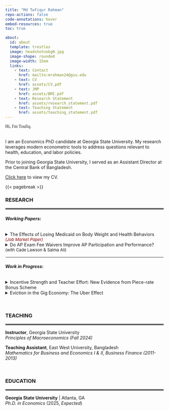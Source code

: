 ```yaml
---
title: "Md Twfiqur Rahman"
repo-actions: false
code-annotations: hover
embed-resources: true
toc: true

about:
  id: about
  template: trestles
  image: headshotnobg0.jpg
  image-shape: rounded
  image-width: 15em
  links:
    - text: Contact
      href: mailto:mrahman24@gsu.edu
    - text: CV
      href: assets/CV.pdf
    - text: JMP
      href: assets/BMI.pdf
    - text: Research Statement
      href: assets/research_statement.pdf
    - text: Teaching Statement
      href: assets/teaching_statement.pdf
---
```


::: {#about}
```{=html}
<p style="font-family: cursive; horiontal-align:left;">Hi, I'm Toufiq.</p>
```
<br>I am an Economics PhD candidate at Georgia State University. My research leverages modern econometric tools to address questions relevant to health, education, and labor policies.

Prior to joining Georgia State University, I served as an Assistant Director at the Central Bank of Bangladesh.

<a href='assets/CV.pdf'>Click here</a> to view my CV.
:::

{{< pagebreak >}}

### RESEARCH

<hr style="border:2px solid gray">

###### **Working Papers:**

```{=html}
<details>

<summary>The Effects of Losing Medicaid on Body Weight and Health Behaviors<font color="maroon"; size="2"><i> (Job Market Paper)</i></font></summary>

<p class="fulljustify">

 Tennessee’s 2005 Medicaid reform resulted in approximately 4% of the state’s childless adults losing their health insurance coverage. Leveraging this policy-induced variation, I study the effects of Medicaid disenrollment on body weight and health behaviors. Using Behavioral Risk Factor Surveillance System (BRFSS) data from 1997 to 2010, I estimate synthetic difference-in-differences models that compare Tennessee’s outcomes before and after the reform with those of a data-driven, synthetic Tennessee. The results suggest that the reform led to a 0.37-point increase in BMI among Tennessean childless adults, contributing to a 4% rise in the prevalence of overweight or obese (BMI≥25) within this group. The effects were large among young adults aged 20-39 and females, who likely experienced significant coverage losses due to the reform. Examining health behaviors, I find that decreased participation in moderate physical activities (e.g., brisk walking, gardening) and inclusion of less vegetable in diet explain nearly two-third of the weight gain. Finally, the findings indicate that the effects of restricting access to Medicaid on body weight and related health behaviors may not mirror those of increasing access.
<br>
<button class="button" style="vertical-align: middle" onclick="window.location.href='assets/BMI.pdf'">Paper</button>
<button class="button" style="vertical-align: middle" onclick="window.location.href='assets/BMI_slides.pdf'">Slides</button>
</p>
</details>

<details>
  
<summary>Do AP Exam Fee Waivers Improve AP Participation and Performance?<font size="2"> (with Cade Lawson & Salma Ali)</font></summary>
<p class="fulljustify">
We study the effects of North Carolina’s Advanced Placement (AP) exam fee
waivers on AP course enrollment, exam taking, and exam performance. By leveraging
course-level administrative data and incorporating student fixed effects, we identify the
causal effects while overcoming several limitations of prior research. We find that the
fee waivers increase the likelihood of an AP course to result in an exam by nearly 4
percentage points (∼6%), but do not significantly decrease the probability of passing the
test. In contrast to previous studies, we find no evidence that the waivers increase AP
enrollment. Finally, we provide evidence that the fee waivers reduce racial gap in AP
participation.
<br><button class="button" style="vertical-align: middle" onclick="window.location.href='mailto:mrahman24@gsu.edu'">Request Draft</button>
</p>
</details>
```
<hr style="border:1px solid white">

###### **Work in Progress:**

```{=html}
<details>

<summary>Incentive Strength and Teacher Effort: New Evidence from Piece-rate Bonus Scheme</summary>

</details>

<details>

<summary>Eviction in the Gig Economy: The Uber Effect</summary>

</details>
```
<br>

### TEACHING

<hr style="border:2px solid gray">

**Instructor**, Georgia State University<br><em>Principles of Macroeconomics (Fall 2024)</em>

**Teaching Assistant**, East West University, Bangladesh<br><em>Mathematics for Business and Economics I & II, Business Finance (2011-2013)</em>

<br>

### EDUCATION

<hr style="border:2px solid gray">

**Georgia State University** \| Atlanta, GA<br><em>Ph.D. in Economics</em> (2025, <i>Expected</i>)

